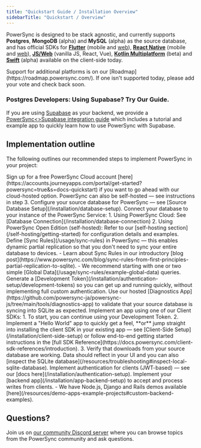 ```yaml
---
title: "Quickstart Guide / Installation Overview"
sidebarTitle: "Quickstart / Overview"
---
```


PowerSync is designed to be stack agnostic, and currently supports **Postgres**, **MongoDB** (alpha) and **MySQL** (alpha) as the source database, and has official SDKs for [**Flutter**](/client-sdk-references/flutter) (mobile and [web](/client-sdk-references/flutter/flutter-web-support)), [**React Native**](/client-sdk-references/react-native-and-expo) (mobile and [web](/client-sdk-references/react-native-and-expo/react-native-web-support)), [**JS/Web**](/client-sdk-references/js-web) (vanilla JS, React, Vue), [**Kotlin Multiplatform**](/client-sdk-references/kotlin-multiplatform) (beta) and [**Swift**](/client-sdk-references/swift) (alpha) available on the client-side today. 

<Note>
Support for additional platforms is on our [Roadmap](https://roadmap.powersync.com/). If one isn't supported today, please add your vote and check back soon.
</Note>

### <Icon icon="elephant" iconType="solid" size="24"/> Postgres Developers: Using Supabase? Try Our Guide.
If you are using [Supabase](https://supabase.com/) as your backend, we provide a [PowerSync\<>Supabase integration guide](/integration-guides/supabase-+-powersync) which includes a tutorial and example app to quickly learn how to use PowerSync with Supabase.

## Implementation outline

The following outlines our recommended steps to implement PowerSync in your project:

<Steps>
  <Step title="[Optional] Create a PowerSync Cloud account">
    Sign up for a free PowerSync Cloud account [here](https://accounts.journeyapps.com/portal/get-started?powersync=true&s=docs-quickstart) if you want to go ahead with our cloud-hosted option. PowerSync can also be self-hosted — see instructions in step 3.
  </Step>
  <Step title="Configure your Source Database">
    Configure your source database for PowerSync — see [Source Database Setup](/installation/database-setup).
  </Step>
  <Step title="Connect PowerSync to your Database">
    Connect your database to your instance of the PowerSync Service:
      1. Using PowerSync Cloud: See [Database Connection](/installation/database-connection) 
      2. Using PowerSync Open Edition (self-hosted): Refer to our [self-hosting section](/self-hosting/getting-started) for configuration details and examples.
  </Step>
  <Step title="Define Basic Sync Rules">
    Define [Sync Rules](/usage/sync-rules) in PowerSync — this enables dynamic partial replication so that you don't need to sync your entire database to devices.
    - Learn about Sync Rules in our introductory [blog post](https://www.powersync.com/blog/sync-rules-from-first-principles-partial-replication-to-sqlite).
    - We recommend starting with one or two simple [Global Data](/usage/sync-rules/example-global-data) queries.
  </Step>
  <Step title="[Optional] Generate a Development Token">
    Generate a [Development Token](/installation/authentication-setup/development-tokens) so you can get up and running quickly, without implementing full custom authentication.
  </Step>
  <Step title="[Optional] Test Sync with our Diagnostics App">
    Use our hosted [Diagnostics App](https://github.com/powersync-ja/powersync-js/tree/main/tools/diagnostics-app) to validate that your source database is syncing into SQLite as expected.
  </Step>
  <Step title="Implement PowerSync on the Client-Side">
    Implement an app using one of our Client SDKs:
   1. To start, you can continue using your Development Token.
   2. Implement a "Hello World" app to quickly get a feel, **or** jump straight into installing the client SDK in your existing app — see [Client-Side Setup](/installation/client-side-setup) or follow end-to-end getting started instructions in the [full SDK Reference](https://docs.powersync.com/client-sdk-references/introduction).
   3. Verify that downloads from your source database are working. Data should reflect in your UI and you can also [inspect the SQLite database](/resources/troubleshooting#inspect-local-sqlite-database).
  </Step>
  <Step title="Implement Authentication">
   Implement authentication for clients (JWT-based) — see our [docs here](/installation/authentication-setup).
  </Step>
  <Step title="Configure your App Backend">
   Implement your [backend app](/installation/app-backend-setup) to accept and process writes from clients.
    - We have Node.js, Django and Rails demos available [here](/resources/demo-apps-example-projects#custom-backend-examples).
  </Step>
</Steps>

## Questions?

Join us on [our community Discord server](https://discord.gg/powersync) where you can browse topics from the PowerSync community and ask questions.
